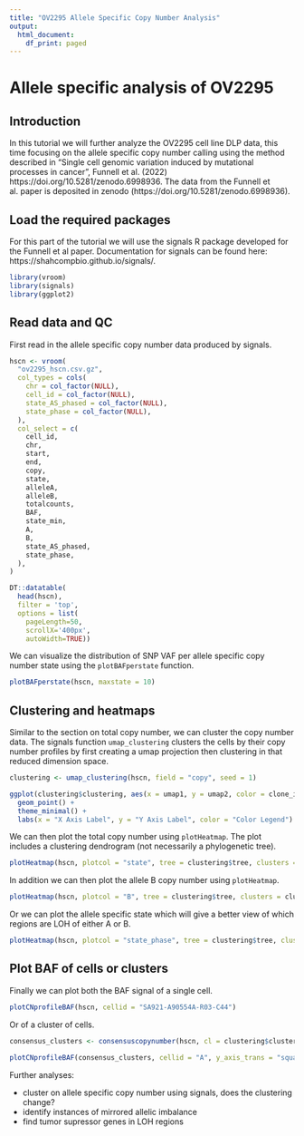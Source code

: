 ```yaml
---
title: "OV2295 Allele Specific Copy Number Analysis"
output:
  html_document:
    df_print: paged
---
```


# Allele specific analysis of OV2295

## Introduction

In this tutorial we will further analyze the OV2295 cell line DLP data, this time focusing on the allele specific copy number calling using the method described in "Single cell genomic variation induced by mutational processes in cancer", Funnell et al. (2022) https://doi.org/10.5281/zenodo.6998936.  The data from the Funnell et al. paper is deposited in zenodo (https://doi.org/10.5281/zenodo.6998936).

## Load the required packages

For this part of the tutorial we will use the signals R package developed for the Funnell et al paper.  Documentation for signals can be found here: https://shahcompbio.github.io/signals/.

```r
library(vroom)
library(signals)
library(ggplot2)
```

## Read data and QC

First read in the allele specific copy number data produced by signals.

```r
hscn <- vroom(
  "ov2295_hscn.csv.gz",
  col_types = cols(
    chr = col_factor(NULL),
    cell_id = col_factor(NULL),
    state_AS_phased = col_factor(NULL),
    state_phase = col_factor(NULL),
  ),
  col_select = c(
    cell_id,
    chr,
    start,
    end,
    copy,
    state,
    alleleA,
    alleleB,
    totalcounts,
    BAF,
    state_min,
    A,
    B,
    state_AS_phased,
    state_phase,
  ),
)

DT::datatable(
  head(hscn),
  filter = 'top',
  options = list(
    pageLength=50,
    scrollX='400px',
    autoWidth=TRUE))
```

We can visualize the distribution of SNP VAF per allele specific copy number state using the `plotBAFperstate` function.

```r
plotBAFperstate(hscn, maxstate = 10)
```

## Clustering and heatmaps

Similar to the section on total copy number, we can cluster the copy number data.  The signals function `umap_clustering` clusters the cells by their copy number profiles by first creating a umap projection then clustering in that reduced dimension space.

```r
clustering <- umap_clustering(hscn, field = "copy", seed = 1)

ggplot(clustering$clustering, aes(x = umap1, y = umap2, color = clone_id)) +
  geom_point() +
  theme_minimal() +
  labs(x = "X Axis Label", y = "Y Axis Label", color = "Color Legend")
```

We can then plot the total copy number using `plotHeatmap`.  The plot includes a clustering dendrogram (not necessarily a phylogenetic tree).

```r
plotHeatmap(hscn, plotcol = "state", tree = clustering$tree, clusters = clustering$clustering)
```

In addition we can then plot the allele B copy number using `plotHeatmap`.

```r
plotHeatmap(hscn, plotcol = "B", tree = clustering$tree, clusters = clustering$clustering)
```

Or we can plot the allele specific state which will give a better view of which regions are LOH of either A or B.

```r
plotHeatmap(hscn, plotcol = "state_phase", tree = clustering$tree, clusters = clustering$clustering)
```

## Plot BAF of cells or clusters

Finally we can plot both the BAF signal of a single cell.

```r
plotCNprofileBAF(hscn, cellid = "SA921-A90554A-R03-C44")
```

Or of a cluster of cells.

```r
consensus_clusters <- consensuscopynumber(hscn, cl = clustering$clustering)

plotCNprofileBAF(consensus_clusters, cellid = "A", y_axis_trans = "squashy")
```

Further analyses:

- cluster on allele specific copy number using signals, does the clustering change?
- identify instances of mirrored allelic imbalance
- find tumor supressor genes in LOH regions
